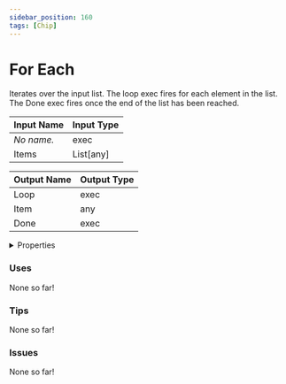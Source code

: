```yaml
---
sidebar_position: 160
tags: [Chip]
---
```


# For Each

Iterates over the input list. The loop exec fires for each element in the list. The Done exec fires once the end of the list has been reached.




<EsbSvg />

| Input Name | Input Type |
|-----------|-----------|
| *No name.* | exec |
| Items | List[any] |

| Output Name | Output Type |
|-----------|-----------|
| Loop | exec |
| Item | any |
| Done | exec |


<details>
  <summary>Properties</summary>
  <div>
    <div>
    <table>
      <thead>
        <tr>
          <th>Is beta required?</th>
          <th>❌</th>
        </tr>
        <tr>
          <th>Is this chip a trolling risk?</th>
          <th>❌</th>
        </tr>
        <tr>
          <th>Chip UUID</th>
          <th>744e5311-6cc7-4130-962e-fe050a475d43</th>
        </tr>
      </thead>
    </table>
    </div>
  </div>
</details>

### Uses

None so far!

### Tips

None so far!

### Issues

None so far!